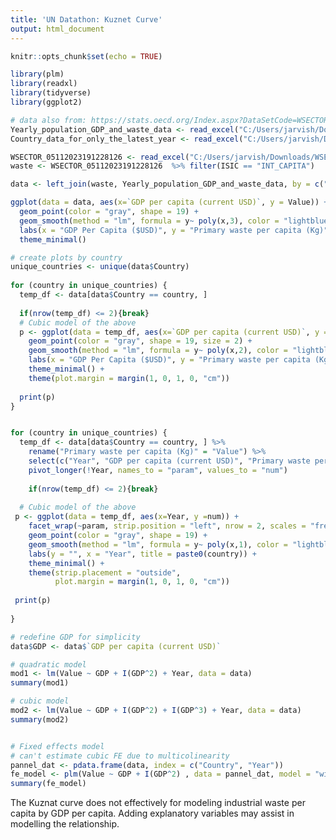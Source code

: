 ---
title: 'UN Datathon: Kuznet Curve'
output: html_document
---

```{r setup, include=FALSE}
knitr::opts_chunk$set(echo = TRUE)

library(plm)
library(readxl)
library(tidyverse)
library(ggplot2)
```

```{r}
# data also from: https://stats.oecd.org/Index.aspx?DataSetCode=WSECTOR 
Yearly_population_GDP_and_waste_data <- read_excel("C:/Users/jarvish/Downloads/Yearly population GDP and waste data.xlsx")
Country_data_for_only_the_latest_year <- read_excel("C:/Users/jarvish/Downloads/Country data for only the latest year.xlsx")

WSECTOR_05112023191228126 <- read_excel("C:/Users/jarvish/Downloads/WSECTOR_05112023191228126.xlsx")
waste <- WSECTOR_05112023191228126  %>% filter(ISIC == "INT_CAPITA")

data <- left_join(waste, Yearly_population_GDP_and_waste_data, by = c("Country", "Year"))
```

```{r}


ggplot(data = data, aes(x=`GDP per capita (current USD)`, y = Value)) + 
  geom_point(color = "gray", shape = 19) + 
  geom_smooth(method = "lm", formula = y~ poly(x,3), color = "lightblue", linetype = "dashed") + 
  labs(x = "GDP Per Capita ($USD)", y = "Primary waste per capita (Kg)", title = "All countries") + 
  theme_minimal()
```

```{r}
# create plots by country
unique_countries <- unique(data$Country)
  
for (country in unique_countries) {
  temp_df <- data[data$Country == country, ]
  
  if(nrow(temp_df) <= 2){break} 
  # Cubic model of the above
  p <- ggplot(data = temp_df, aes(x=`GDP per capita (current USD)`, y = Value)) + 
    geom_point(color = "gray", shape = 19, size = 2) + 
    geom_smooth(method = "lm", formula = y~ poly(x,2), color = "lightblue", linetype = "dashed", se = FALSE, linewidth = 1) + 
    labs(x = "GDP Per Capita ($USD)", y = "Primary waste per capita (Kg)", title = paste0(country)) + 
    theme_minimal() + 
    theme(plot.margin = margin(1, 0, 1, 0, "cm"))
  
  print(p)
}


for (country in unique_countries) {
  temp_df <- data[data$Country == country, ] %>% 
    rename("Primary waste per capita (Kg)" = "Value") %>% 
    select(c("Year", "GDP per capita (current USD)", "Primary waste per capita (Kg)")) %>% 
    pivot_longer(!Year, names_to = "param", values_to = "num")
  
    if(nrow(temp_df) <= 2){break} 
  
  # Cubic model of the above
 p <- ggplot(data = temp_df, aes(x=Year, y =num)) + 
    facet_wrap(~param, strip.position = "left", nrow = 2, scales = "free_y") + 
    geom_point(color = "gray", shape = 19) + 
    geom_smooth(method = "lm", formula = y~ poly(x,1), color = "lightblue", linetype = "dashed", se = FALSE, linewidth = 1) + 
    labs(y = "", x = "Year", title = paste0(country)) + 
    theme_minimal() + 
    theme(strip.placement = "outside", 
          plot.margin = margin(1, 0, 1, 0, "cm"))
 
 print(p)
  
}
```


```{r}
# redefine GDP for simplicity 
data$GDP <- data$`GDP per capita (current USD)`

# quadratic model 
mod1 <- lm(Value ~ GDP + I(GDP^2) + Year, data = data)
summary(mod1)

# cubic model 
mod2 <- lm(Value ~ GDP + I(GDP^2) + I(GDP^3) + Year, data = data)
summary(mod2)


# Fixed effects model 
# can't estimate cubic FE due to multicolinearity 
pannel_dat <- pdata.frame(data, index = c("Country", "Year"))
fe_model <- plm(Value ~ GDP + I(GDP^2) , data = pannel_dat, model = "within")
summary(fe_model)


```

The Kuznat curve does not effectively for modeling industrial waste per capita by GDP per capita. 
Adding explanatory variables may assist in modelling the relationship. 